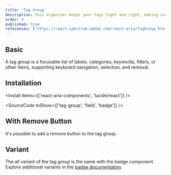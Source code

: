 ```yaml
---
title: 'Tag Group'
description: This organizer keeps your tags tight and right, making sure they’re lined up and making sense, just like a librarian sorting books on a shelf.
order: 4
published: true
references: ['https://react-spectrum.adobe.com/react-aria/TagGroup.html#props']
---
```


## Basic

A tag group is a focusable list of labels, categories, keywords, filters, or other items, supporting keyboard navigation, selection, and removal.

<How toUse='collections/tag-group-demo' />

## Installation

<Install items={['react-aria-components', 'lucide/react']} />

<SourceCode toShow={['tag-group', 'field', 'badge']} />

## With Remove Button

It's possible to add a remove button to the tag group.

<How toUse='collections/tag-group-with-remove-demo' />

## Variant

The all variant of the tag group is the same with the badge component. Explore additional variants in the [badge documentation](/docs/components/statuses/badge).

<How toUse='collections/tag-group-variant-demo' />
